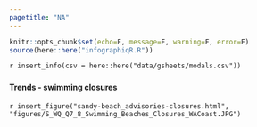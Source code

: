 ```yaml
---
pagetitle: "NA"
---
```


```r
knitr::opts_chunk$set(echo=F, message=F, warning=F, error=F)
source(here::here("infographiqR.R"))
```

`r insert_info(csv = here::here("data/gsheets/modals.csv"))`


### {.tabset}

#### Trends - swimming closures

`r insert_figure("sandy-beach_advisories-closures.html", "figures/S_WQ_Q7_8_Swimming_Beaches_Closures_WACoast.JPG")`
